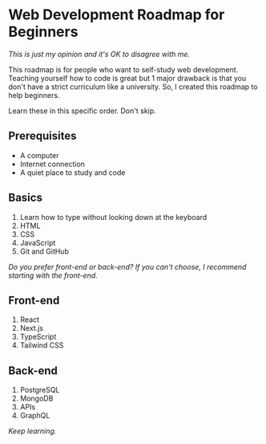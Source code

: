 <main
  style={{ maxWidth: '70ch' }}
  className='p-8 mx-auto flex flex-col gap-8'
>

# Web Development Roadmap for Beginners

_This is just my opinion and it's OK to disagree with me._

This roadmap is for people who want to self-study web development. Teaching yourself how to code is great but 1 major drawback is that you don't have a strict curriculum like a university. So, I created this roadmap to help beginners.

Learn these in this specific order. Don't skip.

## Prerequisites

- A computer
- Internet connection
- A quiet place to study and code

## Basics

1. Learn how to type without looking down at the keyboard
2. HTML
3. CSS
4. JavaScript
5. Git and GitHub

_Do you prefer front-end or back-end? If you can't choose, I recommend starting with the front-end._

## Front-end

1. React
2. Next.js
3. TypeScript
4. Tailwind CSS

## Back-end

1. PostgreSQL
2. MongoDB
3. APIs
4. GraphQL

_Keep learning._

</main>
